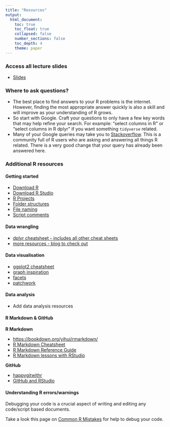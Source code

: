 ```yaml
---
title: "Resources"
output: 
  html_document:
    toc: true
    toc_float: true
    collapsed: false
    number_sections: false
    toc_depth: 4
    theme: paper
---
```


### Access all lecture slides

* [Slides](https://drive.google.com/drive/folders/1tj-U-fIvpd65yP8J6OoC0TrBGkAveaLa?usp=sharing)

### Where to ask questions?
* The best place to find answers to your R problems is the internet. However, finding the most appropriate answer quickly is also a skill and will improve as your understanding of R grows. 
* So start with Google. Craft your questions to only have a few key words that may help refine your search. For example: "select columns in R" or "select columns in R dplyr" if you want something `tidyverse` related.
* Many of your Google queries may take you to [Stackoverflow](https://stackoverflow.com). This is a community full of R users who are asking and answering all things R related. There is a very good change that your query has already been answered here.

### Additional R resources

#### Getting started

  + [Download R](https://cran.r-project.org/)
  + [Download R Studio](https://www.rstudio.com/products/rstudio/download/#download)
  + [R Projects](https://www.tidyverse.org/blog/2017/12/workflow-vs-script)
  + [Folder structures](https://intro2r.com/dir-struct.html)
  + [File naming](https://intro2r.com/file-names.html)
  + [Script comments](https://bookdown.org/ndphillips/YaRrr/a-brief-style-guide-commenting-and-spacing.html)

#### Data wrangling

  + [dplyr cheatsheet - includes all other cheat sheets](https://www.rstudio.com/resources/cheatsheets/)
  + [more resources - blog to check out](https://towardsdatascience.com/7-data-wrangling-r-functions-for-your-next-data-science-project-in-under-5-minutes-d5a4ad55f99b)

#### Data visualisation

  + [ggplot2 cheatsheet](https://www.maths.usyd.edu.au/u/UG/SM/STAT3022/r/current/Misc/data-visualization-2.1.pdf) 
  + [graph inspiration](https://r-graph-gallery.com/index.html)
  + [facets](https://ggplot2.tidyverse.org/reference/facet_grid.html)
  + [patchwork](https://patchwork.data-imaginist.com/index.html)

#### Data analysis

* Add data analysis resources

#### R Markdown & GitHub

**R Markdown**

* [https://bookdown.org/yihui/rmarkdown/](https://bookdown.org/yihui/rmarkdown/)
* [R Markdown Cheatsheet](https://raw.githubusercontent.com/rstudio/cheatsheets/main/rmarkdown-2.0.pdf)
* [R Markdown Reference Guide](https://www.rstudio.com/wp-content/uploads/2015/03/rmarkdown-reference.pdf)
* [R Markdown lessons with RStudio](https://rmarkdown.rstudio.com/lesson-1.html)

**GitHub**

* [happygitwithr](https://happygitwithr.com/)
* [GitHub and RStudio](https://resources.github.com/github-and-rstudio/)

#### Understanding R errors/warnings

Debugging your code is a crucial aspect of writing and editing any code/script based documents. 

Take a look this page on [Common R Mistakes](https://nickch-k.github.io/DataCommSlides/Lecture_04_Common_R_Problems.html) for help to debug your code.